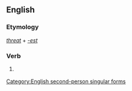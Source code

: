 ==English==

===Etymology===
''[[threat]]'' + ''[[-est]]''

===Verb===
{{en-verb form}}

# {{context|archaic|lang=en}} {{form of|Second-person singular simple present form|threat|lang=en}}

[[Category:English second-person singular forms]]